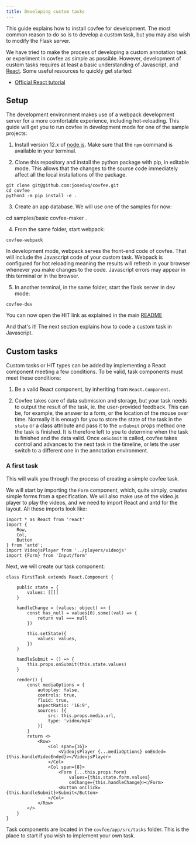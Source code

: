 ```yaml
---
title: Developing custom tasks
---
```


This guide explains how to install covfee for development. The most common reason to do so is to develop a custom task, but you may also wish to modify the Flask server.

We have tried to make the process of developing a custom annotation task or experiment in covfee as simple as possible. However, development of custom tasks requires at least a basic understanding of Javascript, and [React](https://reactjs.org/). Some useful resources to quickly get started:

- [Official React tutorial](https://reactjs.org/tutorial/tutorial.html)

## Setup

The development environment makes use of a webpack development server for a more comfortable experience, including hot-reloading. This guide will get you to run covfee in development mode for one of the sample projects:

1. Install version 12.x of [node.js](https://nodejs.org/en/download/). Make sure that the `npm` command is available in your terminal.

2. Clone this repository and install the python package with pip, in editable mode. This allows that the changes to the source code immediately affect all the local installations of the package.

```
git clone git@github.com:josedvq/covfee.git
cd covfee
python3 -m pip install -e .
```

3. Create an app database. We will use one of the samples for now:

cd samples/basic
covfee-maker .

4. From the same folder, start webpack:
```
covfee-webpack
```
In development mode, webpack serves the front-end code of covfee. That will include the Javascript code of your custom task. Webpack is configured for hot reloading meaning the results will refresh in your browser whenever you make changes to the code. Javascript errors may appear in this terminal or in the browser.

5. In another terminal, in the same folder, start the flask server in dev mode:
```
covfee-dev
```

You can now open the HIT link as explained in the main [README](../README.md)

And that's it! The next section explains how to code a custom task in Javascript.

## Custom tasks

Custom tasks or HIT types can be added by implementing a React component meeting a few conditions. To be valid, task components must meet these conditions:

1. Be a valid React component, by inheriting from `React.Component`.

2. Covfee takes care of data submission and storage, but your task needs to output the result of the task, ie. the user-provided feedback. This can be, for example, the answer to a form, or the location of the mouse over time. Normally it is enough for you to store the state of the task in the `state` or a class attribute and pass it to the `onSubmit` props method one the task is finished. It is therefore left to you to determine when the task is finished and the data valid. Once `onSubmit` is called, covfee takes control and advances to the next task in the timeline, or lets the user switch to a different one in the annotation environment.

### A first task 
This will walk you through the process of creating a simple covfee task.

We will start by importing the `Form` component, which, quite simply, creates simple forms from a specification. We will also make use of the video.js player to play the videos, and we need to import React and antd for the layout. All these imports look like:

```
import * as React from 'react'
import {
    Row,
    Col,
    Button
} from 'antd';
import VideojsPlayer from '../players/videojs'
import {Form} from 'Input/form'
```

Next, we will create our task component:
```
class FirstTask extends React.Component {

    public state = {
        values: [[]]
    }

    handleChange = (values: object) => {
        const has_null = values[0].some((val) => {
            return val === null
        })

        this.setState({
            values: values,
        })
    }

    handleSubmit = () => {
        this.props.onSubmit(this.state.values)
    }

    render() {
        const mediaOptions = {
            autoplay: false,
            controls: true,
            fluid: true,
            aspectRatio: '16:9',
            sources: [{
                src: this.props.media.url,
                type: 'video/mp4'
            }]
        }
        return <>
            <Row>
                <Col span={16}>
                    <VideojsPlayer {...mediaOptions} onEnded={this.handleVideoEnded}></VideojsPlayer>
                </Col>
                <Col span={8}>
                    <Form {...this.props.form} 
                        values={this.state.form.values} 
                        onChange={this.handleChange}></Form>
                    <Button onClick={this.handleSubmit}>Submit</Button>
                </Col>
            </Row>
        </>
    }
}
```

Task components are located in the `covfee/app/src/tasks` folder. This is the place to start if you wish to implement your own task.